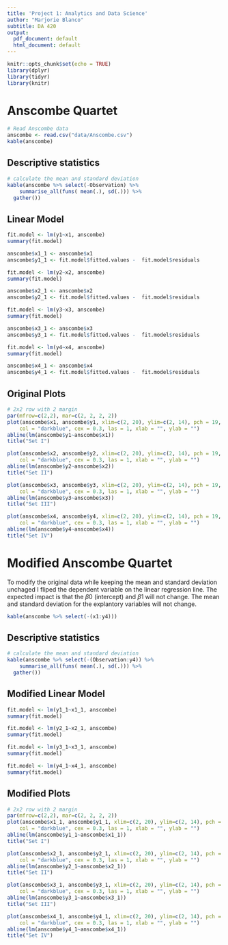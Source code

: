 ```yaml
---
title: 'Project 1: Analytics and Data Science'
author: "Marjorie Blanco"
subtitle: DA 420
output:
  pdf_document: default
  html_document: default
---
```


```r
knitr::opts_chunk$set(echo = TRUE)
library(dplyr)
library(tidyr)
library(knitr)
```

# Anscombe Quartet

```r
# Read Anscombe data 
anscombe <- read.csv("data/Anscombe.csv")
kable(anscombe)
```

## Descriptive statistics

```r
# calculate the mean and standard deviation
kable(anscombe %>% select(-Observation) %>%
    summarise_all(funs( mean(.), sd(.))) %>%
  gather())
```

## Linear Model

```r
fit.model <- lm(y1~x1, anscombe)
summary(fit.model)

anscombe$x1_1 <- anscombe$x1 
anscombe$y1_1 <- fit.model$fitted.values -  fit.model$residuals

fit.model <- lm(y2~x2, anscombe)
summary(fit.model)

anscombe$x2_1 <- anscombe$x2 
anscombe$y2_1 <- fit.model$fitted.values -  fit.model$residuals

fit.model <- lm(y3~x3, anscombe)
summary(fit.model)

anscombe$x3_1 <- anscombe$x3 
anscombe$y3_1 <- fit.model$fitted.values -  fit.model$residuals

fit.model <- lm(y4~x4, anscombe)
summary(fit.model)

anscombe$x4_1 <- anscombe$x4 
anscombe$y4_1 <- fit.model$fitted.values -  fit.model$residuals
```

## Original Plots

```r
# 2x2 row with 2 margin
par(mfrow=c(2,2), mar=c(2, 2, 2, 2))
plot(anscombe$x1, anscombe$y1, xlim=c(2, 20), ylim=c(2, 14), pch = 19, 
    col = "darkblue", cex = 0.3, las = 1, xlab = "", ylab = "") 
abline(lm(anscombe$y1~anscombe$x1))
title("Set I")

plot(anscombe$x2, anscombe$y2, xlim=c(2, 20), ylim=c(2, 14), pch = 19, 
    col = "darkblue", cex = 0.3, las = 1, xlab = "", ylab = "")
abline(lm(anscombe$y2~anscombe$x2))
title("Set II")

plot(anscombe$x3, anscombe$y3, xlim=c(2, 20), ylim=c(2, 14), pch = 19, 
    col = "darkblue", cex = 0.3, las = 1, xlab = "", ylab = "")
abline(lm(anscombe$y3~anscombe$x3))
title("Set III")

plot(anscombe$x4, anscombe$y4, xlim=c(2, 20), ylim=c(2, 14), pch = 19, 
    col = "darkblue", cex = 0.3, las = 1, xlab = "", ylab = "")
abline(lm(anscombe$y4~anscombe$x4))
title("Set IV")
```

# Modified Anscombe Quartet

To modify the original data while keeping the mean and standard deviation unchaged I fliped the dependent variable on the linear regression line.  The expected impact is that the  $\beta0$ (intercept) and $\beta1$ will not change.  The mean and standard deviation for the explantory variables will not change.

```r
kable(anscombe %>% select(-(x1:y4)))
```

## Descriptive statistics

```r
# calculate the mean and standard deviation
kable(anscombe %>% select(-(Observation:y4)) %>%
    summarise_all(funs( mean(.), sd(.))) %>%
  gather())
```

## Modified Linear Model

```r
fit.model <- lm(y1_1~x1_1, anscombe)
summary(fit.model)

fit.model <- lm(y2_1~x2_1, anscombe)
summary(fit.model)

fit.model <- lm(y3_1~x3_1, anscombe)
summary(fit.model)

fit.model <- lm(y4_1~x4_1, anscombe)
summary(fit.model)
```

## Modified Plots

```r
# 2x2 row with 2 margin
par(mfrow=c(2,2), mar=c(2, 2, 2, 2))
plot(anscombe$x1_1, anscombe$y1_1, xlim=c(2, 20), ylim=c(2, 14), pch = 19, 
    col = "darkblue", cex = 0.3, las = 1, xlab = "", ylab = "") 
abline(lm(anscombe$y1_1~anscombe$x1_1))
title("Set I")

plot(anscombe$x2_1, anscombe$y2_1, xlim=c(2, 20), ylim=c(2, 14), pch = 19, 
    col = "darkblue", cex = 0.3, las = 1, xlab = "", ylab = "")
abline(lm(anscombe$y2_1~anscombe$x2_1))
title("Set II")

plot(anscombe$x3_1, anscombe$y3_1, xlim=c(2, 20), ylim=c(2, 14), pch = 19, 
    col = "darkblue", cex = 0.3, las = 1, xlab = "", ylab = "")
abline(lm(anscombe$y3_1~anscombe$x3_1))
title("Set III")

plot(anscombe$x4_1, anscombe$y4_1, xlim=c(2, 20), ylim=c(2, 14), pch = 19, 
    col = "darkblue", cex = 0.3, las = 1, xlab = "", ylab = "")
abline(lm(anscombe$y4_1~anscombe$x4_1))
title("Set IV")
```



